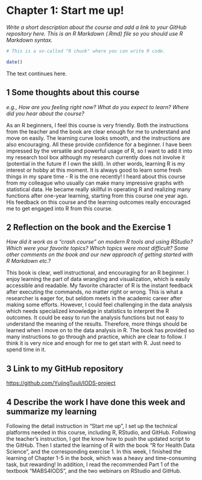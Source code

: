 
# Chapter 1: Start me up!

*Write a short description about the course and add a link to your GitHub repository here. This is an R Markdown (.Rmd) file so you should use R Markdown syntax.*

```r
# This is a so-called "R chunk" where you can write R code.

date()

```
The text continues here.

## 1 Some thoughts about this course
*e.g., How are you feeling right now? What do you expect to learn? Where did you hear about the course?*

As an R beginners, I feel this course is very friendly. Both the instructions from the teacher and the book are clear enough for me to understand and move on easily. The learning curve looks smooth, and the instructions are also encouraging. All these provide confidence for a beginner.
I have been impressed by the versatile and powerful usage of R, so I want to add it into my research tool box although my research currently does not involve it (potential in the future if I own the skill). In other words, learning R is my interest or hobby at this moment. It is always good to learn some fresh things in my spare time - R is the one recently!
I heard about this course from my colleague who usually can make many impressive graphs with statistical data. He became really skillful in operating R and realizing many functions after one-year learning, starting from this course one year ago. His feedback on this course and the learning outcomes really encouraged me to get engaged into R from this course.

## 2 Reflection on the book and the Exercise 1
*How did it work as a "crash course" on modern R tools and using RStudio? Which were your favorite topics? Which topics were most difficult? Some other comments on the book and our new approach of getting started with R Markdown etc.?*

This book is clear, well instructional, and encouraging for an R beginner. I enjoy learning the part of data wrangling and visualization, which is easily accessible and readable. My favorite character of R is the instant feedback after executing the commands, no matter right or wrong. This is what a researcher is eager for, but seldom meets in the academic career after making some efforts. However, I could feel challenging in the data analysis which needs specialized knowledge in statistics to interpret the R outcomes. It could be easy to run the analysis functions but not easy to understand the meaning of the results. Therefore, more things should be learned when I move on to the data analysis in R. The book has provided so many instructions to go through and practice, which are clear to follow. I think it is very nice and enough for me to get start with R. Just need to spend time in it.

## 3 Link to my GitHub repository
<https://github.com/YujingTuuli/IODS-project>

## 4 Describe the work I have done this week and summarize my learning

Following the detail instruction in "Start me up", I set up the technical platforms needed in this course, including R, RStudio, and GitHub. Following the teacher's instruction, I got the know how to push the updated script to the GitHub. Then I started the learning of R with the book "R for Health Data Science", and the corresponding exercise 1. In this week, I finished the learning of Chapter 1-5 in the book, which was a heavy and time-consuming task, but rewarding! In addition, I read the recommended Part 1 of the textbook "MABS4IODS", and the two webinars on RStudio and GitHub.




